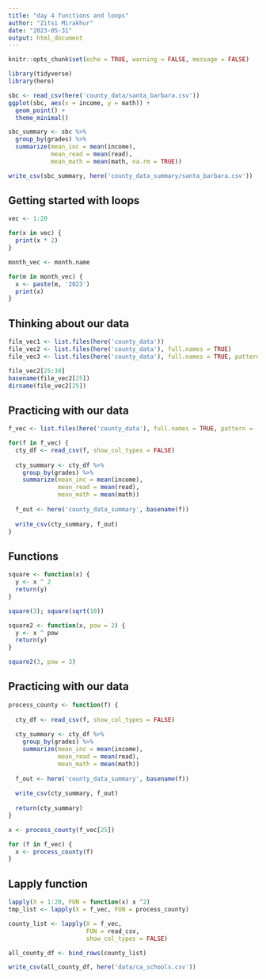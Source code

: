 ```yaml
---
title: "day 4 functions and loops"
author: "Zitsi Mirakhur"
date: "2023-05-31"
output: html_document
---
```


```r
knitr::opts_chunk$set(echo = TRUE, warning = FALSE, message = FALSE)
```

```r
library(tidyverse)
library(here)
```

```r
sbc <- read_csv(here('county_data/santa_barbara.csv'))
ggplot(sbc, aes(x = income, y = math)) + 
  geom_point() +
  theme_minimal()
```
```r
sbc_summary <- sbc %>%
  group_by(grades) %>%
  summarize(mean_inc = mean(income),
            mean_read = mean(read),
            mean_math = mean(math, na.rm = TRUE))

write_csv(sbc_summary, here('county_data_summary/santa_barbara.csv'))
```

## Getting started with loops
```r
vec <- 1:20

for(x in vec) {
  print(x * 2)
}

month_vec <- month.name

for(m in month_vec) {
  x <- paste(m, '2023')
  print(x)
}

```

## Thinking about our data
```r
file_vec1 <- list.files(here('county_data'))
file_vec2 <- list.files(here('county_data'), full.names = TRUE)
file_vec3 <- list.files(here('county_data'), full.names = TRUE, pattern = '.csv')

file_vec2[25:30]
basename(file_vec2[25])
dirname(file_vec2[25])
```

## Practicing with our data
```r
f_vec <- list.files(here('county_data'), full.names = TRUE, pattern = '.csv')

for(f in f_vec) {
  cty_df <- read_csv(f, show_col_types = FALSE)
  
  cty_summary <- cty_df %>%
    group_by(grades) %>%
    summarize(mean_inc = mean(income),
              mean_read = mean(read),
              mean_math = mean(math))
  
  f_out <- here('county_data_summary', basename(f))
  
  write_csv(cty_summary, f_out)
}


```

## Functions
```r
square <- function(x) {
  y <- x ^ 2
  return(y)
}

square(3); square(sqrt(10))

square2 <- function(x, pow = 2) {
  y <- x ^ pow
  return(y)
}

square2(3, pow = 3)

```

## Practicing with our data
```r

process_county <- function(f) {
  
  cty_df <- read_csv(f, show_col_types = FALSE)
  
  cty_summary <- cty_df %>%
    group_by(grades) %>%
    summarize(mean_inc = mean(income),
              mean_read = mean(read),
              mean_math = mean(math))
  
  f_out <- here('county_data_summary', basename(f))
  
  write_csv(cty_summary, f_out)
  
  return(cty_summary)
}

x <- process_county(f_vec[25])

for (f in f_vec) {
  x <- process_county(f)
}

```

## Lapply function
```r
lapply(X = 1:20, FUN = function(x) x ^2)
tmp_list <- lapply(X = f_vec, FUN = process_county)

county_list <- lapply(X = f_vec,
                      FUN = read_csv,
                      show_col_types = FALSE)

all_county_df <- bind_rows(county_list)

write_csv(all_county_df, here('data/ca_schools.csv'))

```

